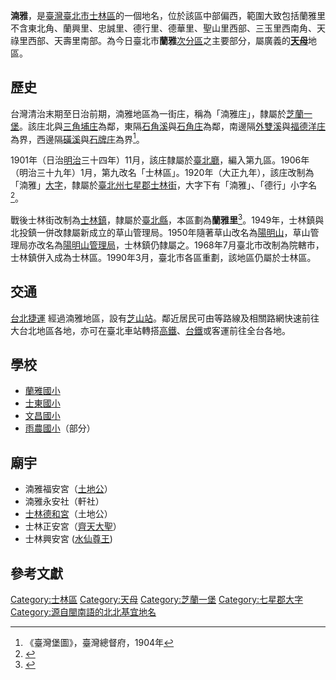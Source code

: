 {{noteTA
|1 = 庄
}}
{{Infobox Hokkien name
| title      = 湳雅
| hanji      = 湳雅
| poj        = Làm-ngá
| sinbhundzi = 
| hanlo      = 
| tl         = Làm-ngá
| bp         = 
| hongim     = 
| hokkienipa = 
| lm         = 
| image      = 
| image_size = 
| caption    = 
|
| othername1           =古名
| hanji1               =湳仔
| poj1                 =Làm-á
| hanlo1               =
| tl1                  =Làm-á
| bp1                  =
| hokkienipa1          =
|
| othername2           =今名
| hanji2               =蘭雅
| poj2                 =Lân-ngá
| hanlo2               =
| tl2                  =Lân-ngá
| bp2                  =
| hokkienipa2          =
|
| text                 ='''湳仔'''為泥沼、沼澤之意，後改為湳雅、蘭雅。
}}
{{About|臺灣臺北市的湳雅|其他同名地點|湳雅|and|湳子}}
'''湳雅'''，是[[臺灣|臺灣]][[臺北市|臺北市]][[士林區|士林區]]的一個地名，位於該區中部偏西，範圍大致包括蘭雅里不含東北角、蘭興里、忠誠里、德行里、德華里、聖山里西部、三玉里西南角、天祿里西部、天壽里南部。為今日臺北市'''蘭雅'''[[臺北市次分區列表#士林區|次分區]]之主要部分，屬廣義的'''[[天母|天母]]'''地區。

==歷史==
台灣清治末期至日治前期，湳雅地區為一街庄，稱為「湳雅庄」，隸屬於[[芝蘭一堡|芝蘭一堡]]。該庄北與[[三角埔_(臺北市)|三角埔庄]]為鄰，東隔[[石角溪_(臺北市)|石角溪]]與[[石角庄|石角庄]]為鄰，南邊隔[[外雙溪|外雙溪]]與[[福德洋庄|福德洋庄]]為界，西邊隔[[磺溪_(臺北市)|磺溪]]與[[石牌庄|石牌庄]]為界<ref>《臺灣堡圖》，臺灣總督府，1904年</ref>。

1901年（日治[[明治|明治]]三十四年）11月，該庄隸屬於[[臺北廳|臺北廳]]，編入第九區。1906年（明治三十九年）1月，第九改名「士林區」。1920年（大正九年），該庄改制為「湳雅」[[大字|大字]]，隸屬於[[臺北州|臺北州]][[七星郡|七星郡]][[士林街|士林街]]，大字下有「湳雅」、「德行」小字名<ref name="地圖會說話">{{Cite web |url=http://mapstalk.blogspot.tw/2010/10/1901-2010.html |title=《臺北市沿革 1901-2010》，地圖會說話網站 |accessdate=2016-07-25 |archive-date=2016-08-16 |archive-url=https://web.archive.org/web/20160816203231/http://mapstalk.blogspot.tw/2010/10/1901-2010.html |dead-url=no }}</ref>。

戰後士林街改制為[[士林鎮|士林鎮]]，隸屬於[[臺北縣|臺北縣]]，本區劃為'''蘭雅里'''<ref name="封域篇">{{cite book |title=《臺北市志》卷一 沿革志 封域篇 |date=1988-06 |publisher=[[臺北市文獻委員會|臺北市文獻委員會]] |pages=177-178}}</ref>。1949年，士林鎮與北投鎮一併改隸屬新成立的草山管理局。1950年隨著草山改名為[[陽明山|陽明山]]，草山管理局亦改名為[[陽明山管理局|陽明山管理局]]，士林鎮仍隸屬之。1968年7月臺北市改制為院轄市，士林鎮併入成為士林區。1990年3月，臺北市各區重劃，該地區仍屬於士林區。

==交通==
[[台北捷運|台北捷運]] {{淡水信義線}} 經過湳雅地區，設有[[芝山站|芝山站]]。鄰近居民可由等路線及相關路網快速前往大台北地區各地，亦可在臺北車站轉搭[[台灣高鐵|高鐵]]、[[台鐵|台鐵]]或客運前往全台各地。

==學校==
*[[蘭雅國小|蘭雅國小]]
*[[士東國小|士東國小]]
*[[臺北市士林區文昌國民小學|文昌國小]]
*[[雨農國小|雨農國小]]（部分）

==廟宇==
*湳雅福安宮（[[土地公|土地公]]）
*湳雅永安社（軒社）
*[[士林德和宮|士林德和宮]]（土地公）
*士林正安宮（[[齊天大聖|齊天大聖]]）
*士林興安宮 ([[水仙尊王|水仙尊王]])

==參考文獻==
{{reflist}}

{{七星郡}}

[[Category:士林區|Category:士林區]]
[[Category:天母|Category:天母]]
[[Category:芝蘭一堡|Category:芝蘭一堡]]
[[Category:七星郡大字|Category:七星郡大字]]
[[Category:源自閩南語的北北基宜地名|Category:源自閩南語的北北基宜地名]]